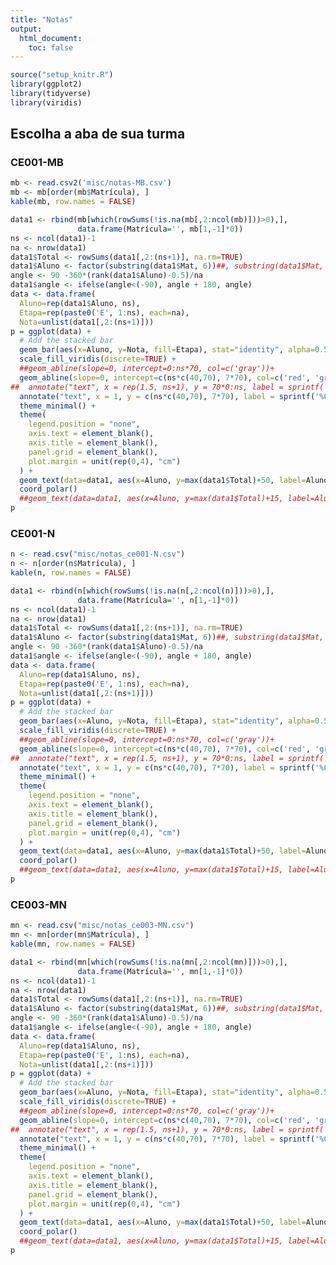 ```yaml
---
title: "Notas"
output:
  html_document:
    toc: false
---
```


```r
source("setup_knitr.R")
library(ggplot2)
library(tidyverse)
library(viridis)
```

## Escolha a aba de sua turma {.tabset}

### CE001-MB

```r
mb <- read.csv2('misc/notas-MB.csv')
mb <- mb[order(mb$Matrícula), ]
kable(mb, row.names = FALSE)
```


```r
data1 <- rbind(mb[which(rowSums(!is.na(mb[,2:ncol(mb)]))>0),], 
               data.frame(Matrícula='', mb[1,-1]*0))
ns <- ncol(data1)-1
na <- nrow(data1)
data1$Total <- rowSums(data1[,2:(ns+1)], na.rm=TRUE)
data1$Aluno <- factor(substring(data1$Mat, 6))##, substring(data1$Mat, 6)[order(data1$Total, decreasing = TRUE)])
angle <- 90 -360*(rank(data1$Aluno)-0.5)/na
data1$angle <- ifelse(angle<(-90), angle + 180, angle)
data <- data.frame(
  Aluno=rep(data1$Aluno, ns), 
  Etapa=rep(paste0('E', 1:ns), each=na), 
  Nota=unlist(data1[,2:(ns+1)]))
p = ggplot(data) +      
  # Add the stacked bar
  geom_bar(aes(x=Aluno, y=Nota, fill=Etapa), stat="identity", alpha=0.5) +
  scale_fill_viridis(discrete=TRUE) +
  ##geom_abline(slope=0, intercept=0:ns*70, col=c('gray'))+
  geom_abline(slope=0, intercept=c(ns*c(40,70), 7*70), col=c('red', 'green', 'blue'))+
##  annotate("text", x = rep(1.5, ns+1), y = 70*0:ns, label = sprintf('%02d', 70*0:ns) , color="brown", size=3, hjust=1, angle=45) +
  annotate("text", x = 1, y = c(ns*c(40,70), 7*70), label = sprintf('%02d', c(ns*c(40,70), 7*70)), color=c('red','green','blue'), size=4 , angle=45, hjust=0.5) +
  theme_minimal() +
  theme(
    legend.position = "none",
    axis.text = element_blank(),
    axis.title = element_blank(),
    panel.grid = element_blank(),
    plot.margin = unit(rep(0,4), "cm") 
  ) +
  geom_text(data=data1, aes(x=Aluno, y=max(data1$Total)+50, label=Aluno), color="black", fontface="bold",alpha=0.6, size=3, angle=data1$angle, inherit.aes = FALSE ) +
  coord_polar()  
  ##geom_text(data=data1, aes(x=Aluno, y=max(data1$Total)+15, label=Aluno), color="black", fontface="bold",alpha=0.6, size=4, inherit.aes = FALSE, angle=90) 
p
```


### CE001-N

```r
n <- read.csv("misc/notas_ce001-N.csv")
n <- n[order(n$Matrícula), ]
kable(n, row.names = FALSE)
```

```r
data1 <- rbind(n[which(rowSums(!is.na(n[,2:ncol(n)]))>0),], 
               data.frame(Matrícula='', n[1,-1]*0))
ns <- ncol(data1)-1
na <- nrow(data1)
data1$Total <- rowSums(data1[,2:(ns+1)], na.rm=TRUE)
data1$Aluno <- factor(substring(data1$Mat, 6))##, substring(data1$Mat, 6)[order(data1$Total, decreasing = TRUE)])
angle <- 90 -360*(rank(data1$Aluno)-0.5)/na
data1$angle <- ifelse(angle<(-90), angle + 180, angle)
data <- data.frame(
  Aluno=rep(data1$Aluno, ns), 
  Etapa=rep(paste0('E', 1:ns), each=na), 
  Nota=unlist(data1[,2:(ns+1)]))
p = ggplot(data) +      
  # Add the stacked bar
  geom_bar(aes(x=Aluno, y=Nota, fill=Etapa), stat="identity", alpha=0.5) +
  scale_fill_viridis(discrete=TRUE) +
  ##geom_abline(slope=0, intercept=0:ns*70, col=c('gray'))+
  geom_abline(slope=0, intercept=c(ns*c(40,70), 7*70), col=c('red', 'green', 'blue'))+
##  annotate("text", x = rep(1.5, ns+1), y = 70*0:ns, label = sprintf('%02d', 70*0:ns) , color="brown", size=3, hjust=1, angle=45) +
  annotate("text", x = 1, y = c(ns*c(40,70), 7*70), label = sprintf('%02d', c(ns*c(40,70), 7*70)), color=c('red','green','blue'), size=4 , angle=45, hjust=0.5) +
  theme_minimal() +
  theme(
    legend.position = "none",
    axis.text = element_blank(),
    axis.title = element_blank(),
    panel.grid = element_blank(),
    plot.margin = unit(rep(0,4), "cm") 
  ) +
  geom_text(data=data1, aes(x=Aluno, y=max(data1$Total)+50, label=Aluno), color="black", fontface="bold",alpha=0.6, size=3, angle=data1$angle, inherit.aes = FALSE ) +
  coord_polar()  
  ##geom_text(data=data1, aes(x=Aluno, y=max(data1$Total)+15, label=Aluno), color="black", fontface="bold",alpha=0.6, size=4, inherit.aes = FALSE, angle=90) 
p
```

### CE003-MN

```r
mn <- read.csv("misc/notas_ce003-MN.csv")
mn <- mn[order(mn$Matrícula), ]
kable(mn, row.names = FALSE)
```

```r
data1 <- rbind(mn[which(rowSums(!is.na(mn[,2:ncol(mn)]))>0),], 
               data.frame(Matrícula='', mn[1,-1]*0))
ns <- ncol(data1)-1
na <- nrow(data1)
data1$Total <- rowSums(data1[,2:(ns+1)], na.rm=TRUE)
data1$Aluno <- factor(substring(data1$Mat, 6))##, substring(data1$Mat, 6)[order(data1$Total, decreasing = TRUE)])
angle <- 90 -360*(rank(data1$Aluno)-0.5)/na
data1$angle <- ifelse(angle<(-90), angle + 180, angle)
data <- data.frame(
  Aluno=rep(data1$Aluno, ns), 
  Etapa=rep(paste0('E', 1:ns), each=na), 
  Nota=unlist(data1[,2:(ns+1)]))
p = ggplot(data) +      
  # Add the stacked bar
  geom_bar(aes(x=Aluno, y=Nota, fill=Etapa), stat="identity", alpha=0.5) +
  scale_fill_viridis(discrete=TRUE) +
  ##geom_abline(slope=0, intercept=0:ns*70, col=c('gray'))+
  geom_abline(slope=0, intercept=c(ns*c(40,70), 7*70), col=c('red', 'green', 'blue'))+
##  annotate("text", x = rep(1.5, ns+1), y = 70*0:ns, label = sprintf('%02d', 70*0:ns) , color="brown", size=3, hjust=1, angle=45) +
  annotate("text", x = 1, y = c(ns*c(40,70), 7*70), label = sprintf('%02d', c(ns*c(40,70), 7*70)), color=c('red','green','blue'), size=4 , angle=45, hjust=0.5) +
  theme_minimal() +
  theme(
    legend.position = "none",
    axis.text = element_blank(),
    axis.title = element_blank(),
    panel.grid = element_blank(),
    plot.margin = unit(rep(0,4), "cm") 
  ) +
  geom_text(data=data1, aes(x=Aluno, y=max(data1$Total)+50, label=Aluno), color="black", fontface="bold",alpha=0.6, size=3, angle=data1$angle, inherit.aes = FALSE ) +
  coord_polar()  
  ##geom_text(data=data1, aes(x=Aluno, y=max(data1$Total)+15, label=Aluno), color="black", fontface="bold",alpha=0.6, size=4, inherit.aes = FALSE, angle=90) 
p
```
